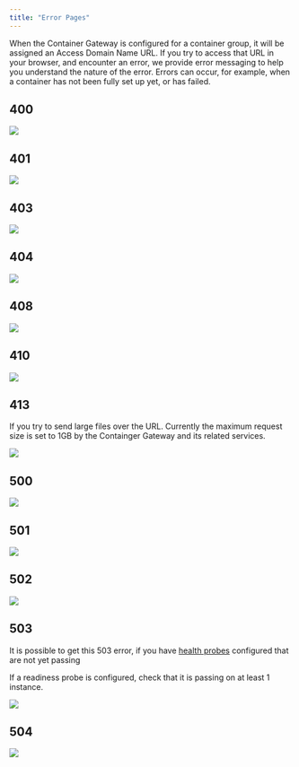 ```yaml
---
title: "Error Pages"
---
```


When the Container Gateway is configured for a container group, it will be assigned an Access Domain Name URL. If you try to access that URL in your browser, and encounter an error, we provide error messaging to help you understand the nature of the error. Errors can occur, for example, when a container has not been fully set up yet, or has failed.

## 400

<img src="/container-engine/images/d75bc38-400.png" />

## 401

<img src="/container-engine/images/219584b-401.png" />

## 403

<img src="/container-engine/images/0200663-403.png" />

## 404

<img src="/container-engine/images/43a448e-404.png" />

## 408

<img src="/container-engine/images/faedec7-408.png" />

## 410

<img src="/container-engine/images/61d69b2-410.png" />

## 413

If you try to send large files over the URL. Currently the maximum request size is set to 1GB by the Containger Gateway and its related services.

<img src="/container-engine/images/gateway-error-413.png" />

## 500

<img src="/container-engine/images/7661b54-500.png" />

## 501

<img src="/container-engine/images/6b90df5-501.png" />

## 502

<img src="/container-engine/images/b1d06fa-502.png" />

## 503

It is possible to get this 503 error, if you have [health probes](/container-engine/health-probes) configured that are not yet passing

If a readiness probe is configured, check that it is passing on at least 1 instance.

<img src="https://files.readme.io/1de7468-503.png" />

## 504

<img src="/container-engine/images/39c7e0f-504.png" />
